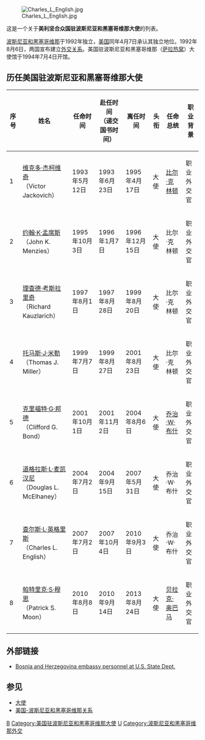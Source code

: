 [[Image:Charles_L_English.jpg|thumb]]

这是一个关于'''美利坚合众国驻波斯尼亚和黑塞哥维那大使'''的列表。

[[波斯尼亚和黑塞哥维那|波斯尼亚和黑塞哥维那]]于1992年独立，[[美国|美国]]同年4月7日承认其独立地位。1992年8月6日，两国宣布建立[[外交关系|外交关系]]。美国驻波斯尼亚和黑塞哥维那（[[萨拉热窝|萨拉热窝]]）大使馆于1994年7月4日开馆。

==历任美国驻波斯尼亚和黑塞哥维那大使==
{{美国外交术语}}

{| class=wikitable
|-
! 序号
! 姓名
! 任命时间
! 赴任时间<br>（递交国书时间）
! 离任时间
! 头衔
! 任命总统
! 职业背景
|-
| 1
| [[维克多·杰柯维奇|维克多·杰柯维奇]]<br>（Victor Jackovich）
| 1993年5月12日
| 1993年6月23日
| 1995年4月17日
| 大使
| [[比尔·克林顿|比尔·克林顿]]
| 职业外交官
|-
| 2
| [[约翰·K·孟席斯|约翰·K·孟席斯]]<br>（John K. Menzies）
| 1995年10月3日
| 1996年1月7日
| 1996年12月15日
| 大使
| 比尔·克林顿
| 职业外交官
|-
| 3
| [[理查德·考斯拉里奇|理查德·考斯拉里奇]]<br>（Richard Kauzlarich）
| 1997年8月1日
| 1997年8月28日
| 1999年8月20日
| 大使
| 比尔·克林顿
| 职业外交官
|-
| 4
| [[托马斯·J·米勒|托马斯·J·米勒]]<br>（Thomas J. Miller）
| 1999年7月7日
| 1999年8月27日
| 2001年8月23日
| 大使
| 比尔·克林顿
| 职业外交官
|-
| 5
| [[克里福特·G·邦德|克里福特·G·邦德]]<br>（Clifford G. Bond）
| 2001年10月1日
| 2001年11月2日
| 2004年8月6日
| 大使
| [[乔治·沃克·布什|乔治·W·布什]]
| 职业外交官
|-
| 6
| [[道格拉斯·L·麦凯汉尼|道格拉斯·L·麦凯汉尼]]<br>（Douglas L. McElhaney）
| 2004年7月2日
| 2004年9月15日
| 2007年5月31日
| 大使
| 乔治·W·布什
| 职业外交官
|-
| 7
|[[查尔斯·L·英格里斯|查尔斯·L·英格里斯]]<br>（Charles L. English）
| 2007年7月2日
| 2007年10月4日
| 2010年9月3日
| 大使
| 乔治·W·布什
| 职业外交官
|-
| 8
|[[帕特里克·S·穆恩|帕特里克·S·穆恩]]<br>（Patrick S. Moon）
| 2010年8月8日
| 2010年9月14日
| 2013年8月24日
| 大使
| [[贝拉克·奥巴马|贝拉克·奥巴马]]
| 职业外交官
|}

==外部链接==
*[http://www.state.gov/r/pa/ho/po/com/10394.htm Bosnia and Herzegovina embassy personnel at U.S. State Dept.] {{Wayback|url=http://www.state.gov/r/pa/ho/po/com/10394.htm |date=20100228130218 }}

==参见==
*[[大使|大使]]
*[[美国-波斯尼亚和黑塞哥维那关系|美国-波斯尼亚和黑塞哥维那关系]]

[[Category:美国驻外大使列表|B]]
[[Category:美国驻波斯尼亚和黑塞哥维那大使|Category:美国驻波斯尼亚和黑塞哥维那大使]]
[[Category:驻波斯尼亚和黑塞哥维那大使列表|U]]
[[Category:波斯尼亚和黑塞哥维那外交|Category:波斯尼亚和黑塞哥维那外交]]